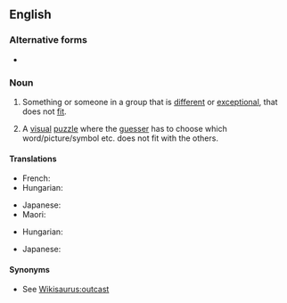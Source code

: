 ==English==

===Alternative forms===
* {{l|en|odd man out}}

===Noun===
{{en-noun|odd ones out}}

# {{lb|en|idiomatic}} Something or someone in a group that is [[different]] or [[exceptional]], that does not [[fit]].
# {{lb|en|idiomatic}} A [[visual]] [[puzzle]] where the [[guesser]] has to choose which word/picture/symbol etc. does not fit with the others.

====Translations====
{{trans-top|misfit}}
* French: {{t+|fr|intrus|m}}
* Hungarian: {{t|hu|kakukktojás}}
{{trans-mid}}
* Japanese: {{t|ja|仲間外れ|tr=なかまはずれ, nakama hazure}}
* Maori: {{t|mi|tauhara}}
{{trans-bottom}}

{{trans-top|puzzle}}
* Hungarian: {{t|hu|kakukktojás}}
{{trans-mid}}
* Japanese: {{t|ja|仲間外れ|tr=なかまはずれ, nakama hazure}}
{{trans-bottom}}

====Synonyms====
* See [[Wikisaurus:outcast]]